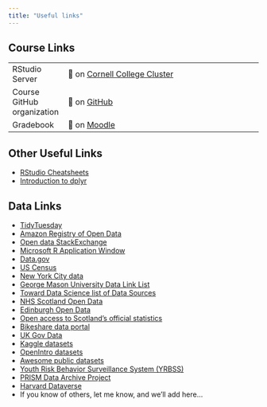 ```yaml
---
title: "Useful links"
---
```

## Course Links
|                            |                                                                                         |
|----------------|--------------------------------------------------------|
| RStudio Server             | 🔗 on [Cornell College Cluster](http://turing.cornellcollege.edu:8787/)                 |
| Course GitHub organization | 🔗 on [GitHub](https://github.com/DSC223-FB2-2022)                                      |
| Gradebook                  | 🔗 on [Moodle](https://moodle.cornellcollege.edu/grade/report/grader/index.php?id=6992) |

## Other Useful Links
-   [RStudio Cheatsheets](https://www.rstudio.com/resources/cheatsheets/)
-   [Introduction to dplyr](https://cran.r-project.org/web/packages/dplyr/vignettes/dplyr.html)

## Data Links
-   [TidyTuesday](https://github.com/rfordatascience/tidytuesday)
-   [Amazon Registry of Open Data](https://registry.opendata.aws/)
-   [Open data StackExchange](https://opendata.stackexchange.com/)
-   [Microsoft R Application Window](https://mran.microsoft.com/documents/data)
-   [Data.gov](https://catalog.data.gov/dataset)
-   [US Census](https://www.census.gov/data.html)
-   [New York City data](https://opendata.cityofnewyork.us/)
-   [George Mason University Data Link List](https://infoguides.gmu.edu/find-data/practice)
-   [Toward Data Science list of Data Sources](https://towardsdatascience.com/data-repositories-for-almost-every-type-of-data-science-project-7aa2f98128b )
-   [NHS Scotland Open Data](https://www.opendata.nhs.scot/)
-   [Edinburgh Open Data](https://edinburghopendata.info/)
-   [Open access to Scotland's official statistics](https://statistics.gov.scot/home)
-   [Bikeshare data portal](https://www.bikeshare.com/data/)
-   [UK Gov Data](https://data.gov.uk/)
-   [Kaggle datasets](https://www.kaggle.com/datasets)
-   [OpenIntro datasets](http://openintrostat.github.io/openintro/)
-   [Awesome public datasets](https://github.com/awesomedata/awesome-public-datasets)
-   [Youth Risk Behavior Surveillance System (YRBSS)](https://chronicdata.cdc.gov/Youth-Risk-Behaviors/DASH-Youth-Risk-Behavior-Surveillance-System-YRBSS/q6p7-56au)
-   [PRISM Data Archive Project](https://www.icpsr.umich.edu/icpsrweb/content/ICPSR/fenway.html)
-   [Harvard Dataverse](https://dataverse.harvard.edu/)
-   If you know of others, let me know, and we'll add here...